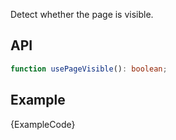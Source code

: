 
Detect whether the page is visible.

## API

```ts
function usePageVisible(): boolean;
```

## Example

<ExampleBlock>
  <Example />
</ExampleBlock>
<CodeBlock language="tsx">{ExampleCode}</CodeBlock>
